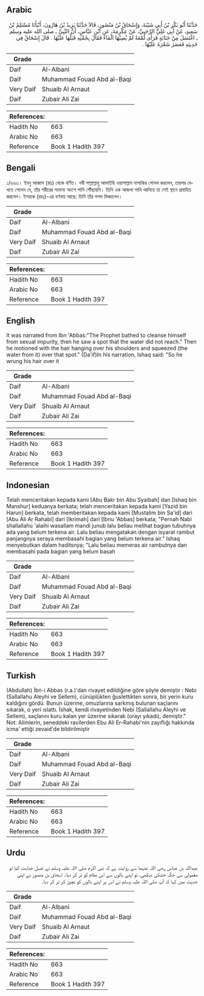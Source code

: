 ## Arabic


<div dir="rtl" lang="ar" style={{fontSize:'larger',backgroundColor:'#f8f9fa',padding:20}}>
حَدَّثَنَا أَبُو بَكْرِ بْنُ أَبِي شَيْبَةَ، وَإِسْحَاقُ بْنُ مَنْصُورٍ، قَالاَ حَدَّثَنَا يَزِيدُ بْنُ هَارُونَ، أَنْبَأَنَا مُسْتَلِمُ بْنُ سَعِيدٍ، عَنْ أَبِي عَلِيٍّ الرَّحَبِيِّ، عَنْ عِكْرِمَةَ، عَنِ ابْنِ عَبَّاسٍ، أَنَّ النَّبِيَّ ـ صلى الله عليه وسلم ـ اغْتَسَلَ مِنْ جَنَابَةٍ فَرَأَى لُمْعَةً لَمْ يُصِبْهَا الْمَاءُ فَقَالَ بِجُمَّتِهِ فَبَلَّهَا عَلَيْهَا ‏.‏ قَالَ إِسْحَاقُ فِي حَدِيثِهِ فَعَصَرَ شَعْرَهُ عَلَيْهَا ‏.‏
</div>
<div style={{backgroundColor:'#f8f9fa',padding:20, marginBottom: 10}}><table> <thead> <tr> <th>Grade</th> <th></th> </tr> </thead> <tbody> <tr><td>Daif</td><td>Al-Albani</td></tr><tr><td>Daif</td><td>Muhammad Fouad Abd al-Baqi</td></tr><tr><td>Very Daif</td><td>Shuaib Al Arnaut</td></tr><tr><td>Daif</td><td>Zubair Ali Zai</td></tr></tbody></table><table> <thead> <tr> <th>References:</th> <th></th> </tr> </thead> <tbody><tr><td>Hadith No</td><td>663</td></tr><tr><td>Arabic No</td><td>663</td></tr><tr><td>Reference</td><td>Book 1 Hadith 397</td></tr></tbody></table></div>

## Bengali


<div dir="ltr" lang="bn" style={{fontSize:'larger',backgroundColor:'#f8f9fa',padding:20}}>
১/৬৬৩। ইবনু আব্বাস (রাঃ) থেকে বর্ণিত। নবী সাল্লাল্লাহু আলাইহি ওয়াসাল্লাম নাপাকির গোসল করলেন, তারপর দেখতে পেলেন যে, তাঁর শরীরের সামান্য অংশে পানি পৌঁছায়নি। তিনি এক আজলা পানি আনিয়ে তা সেই স্থানে প্রবাহিত করলেন। ইসহাক (রহঃ)-এর বর্ণনায় আছে: তিনি তাঁর পশম ভিজালেন।
</div>
<div style={{backgroundColor:'#f8f9fa',padding:20, marginBottom: 10}}><table> <thead> <tr> <th>Grade</th> <th></th> </tr> </thead> <tbody> <tr><td>Daif</td><td>Al-Albani</td></tr><tr><td>Daif</td><td>Muhammad Fouad Abd al-Baqi</td></tr><tr><td>Very Daif</td><td>Shuaib Al Arnaut</td></tr><tr><td>Daif</td><td>Zubair Ali Zai</td></tr></tbody></table><table> <thead> <tr> <th>References:</th> <th></th> </tr> </thead> <tbody><tr><td>Hadith No</td><td>663</td></tr><tr><td>Arabic No</td><td>663</td></tr><tr><td>Reference</td><td>Book 1 Hadith 397</td></tr></tbody></table></div>

## English


<div dir="ltr" lang="en" style={{fontSize:'larger',backgroundColor:'#f8f9fa',padding:20}}>
It was narrated from Ibn 'Abbas:"The Prophet bathed to cleanse himself from sexual impurity, then he saw a spot that the water did not reach." Then he motioned with the hair hanging over his shoulders and squeezed (the water from it) over that spot." (Da'if)In his narration, Ishaq said: "So he wrung his hair over it
</div>
<div style={{backgroundColor:'#f8f9fa',padding:20, marginBottom: 10}}><table> <thead> <tr> <th>Grade</th> <th></th> </tr> </thead> <tbody> <tr><td>Daif</td><td>Al-Albani</td></tr><tr><td>Daif</td><td>Muhammad Fouad Abd al-Baqi</td></tr><tr><td>Very Daif</td><td>Shuaib Al Arnaut</td></tr><tr><td>Daif</td><td>Zubair Ali Zai</td></tr></tbody></table><table> <thead> <tr> <th>References:</th> <th></th> </tr> </thead> <tbody><tr><td>Hadith No</td><td>663</td></tr><tr><td>Arabic No</td><td>663</td></tr><tr><td>Reference</td><td>Book 1 Hadith 397</td></tr></tbody></table></div>

## Indonesian


<div dir="ltr" lang="id" style={{fontSize:'larger',backgroundColor:'#f8f9fa',padding:20}}>
Telah menceritakan kepada kami [Abu Bakr bin Abu Syaibah] dan [Ishaq bin Manshur] keduanya berkata; telah menceritakan kepada kami [Yazid bin Harun] berkata, telah memberitakan kepada kami [Mustalim bin Sa'id] dari [Abu Ali Ar Rahabi] dari [Ikrimah] dari [Ibnu 'Abbas] berkata; "Pernah Nabi shallallahu 'alaihi wasallam mandi junub lalu beliau melihat bagian tubuhnya ada yang belum terkena air. Lalu beliau mengatakan dengan isyarat rambut panjangnya seraya membasahi bagian yang belum terkena air." Ishaq menyebutkan dalam haditsnya; "Lalu beliau memeras air rambutnya dan membasahi pada bagian yang belum basah
</div>
<div style={{backgroundColor:'#f8f9fa',padding:20, marginBottom: 10}}><table> <thead> <tr> <th>Grade</th> <th></th> </tr> </thead> <tbody> <tr><td>Daif</td><td>Al-Albani</td></tr><tr><td>Daif</td><td>Muhammad Fouad Abd al-Baqi</td></tr><tr><td>Very Daif</td><td>Shuaib Al Arnaut</td></tr><tr><td>Daif</td><td>Zubair Ali Zai</td></tr></tbody></table><table> <thead> <tr> <th>References:</th> <th></th> </tr> </thead> <tbody><tr><td>Hadith No</td><td>663</td></tr><tr><td>Arabic No</td><td>663</td></tr><tr><td>Reference</td><td>Book 1 Hadith 397</td></tr></tbody></table></div>

## Turkish


<div dir="ltr" lang="tr" style={{fontSize:'larger',backgroundColor:'#f8f9fa',padding:20}}>
(Abdullah) İbn-i Abbas (r.a.)'dan rivayet edildiğine göre şöyle demiştir : Nebi (Sallallahu Aleyhi ve Sellem), cünüplükten ğuslettikten sonra, bir yerin kuru kaldığını gördü. Bunun üzerine, omuzlarına sarkmış bulunan saçlarını sıkarak, o yeri ıslattı. İshak, kendi rivayetinden Nebi (Sallallahu Aleyhi ve Sellem), saçlarını kuru kalan yer üzerine sıkarak (orayı yıkadı), demiştir." Not: Alimlerin, seneddeki ravilerden Ebu Ali Er-Rahabi'nin zayıflığı hakkında icma' ettiği zevaid'de bildirilmiştir
</div>
<div style={{backgroundColor:'#f8f9fa',padding:20, marginBottom: 10}}><table> <thead> <tr> <th>Grade</th> <th></th> </tr> </thead> <tbody> <tr><td>Daif</td><td>Al-Albani</td></tr><tr><td>Daif</td><td>Muhammad Fouad Abd al-Baqi</td></tr><tr><td>Very Daif</td><td>Shuaib Al Arnaut</td></tr><tr><td>Daif</td><td>Zubair Ali Zai</td></tr></tbody></table><table> <thead> <tr> <th>References:</th> <th></th> </tr> </thead> <tbody><tr><td>Hadith No</td><td>663</td></tr><tr><td>Arabic No</td><td>663</td></tr><tr><td>Reference</td><td>Book 1 Hadith 397</td></tr></tbody></table></div>

## Urdu


<div dir="rtl" lang="ur" style={{fontSize:'larger',backgroundColor:'#f8f9fa',padding:20}}>
عبداللہ بن عباس رضی اللہ عنہما سے روایت ہے کہ نبی اکرم صلی اللہ علیہ وسلم نے غسل جنابت کیا تو معمولی سی جگہ خشکی دیکھی، تو اپنے بالوں سے اس مقام کو تر کر دیا۔ اسحاق بن منصور نے اپنی حدیث میں کہا کہ آپ صلی اللہ علیہ وسلم نے اس پر اپنے بالوں کو نچوڑ کر تر کر دیا۔
</div>
<div style={{backgroundColor:'#f8f9fa',padding:20, marginBottom: 10}}><table> <thead> <tr> <th>Grade</th> <th></th> </tr> </thead> <tbody> <tr><td>Daif</td><td>Al-Albani</td></tr><tr><td>Daif</td><td>Muhammad Fouad Abd al-Baqi</td></tr><tr><td>Very Daif</td><td>Shuaib Al Arnaut</td></tr><tr><td>Daif</td><td>Zubair Ali Zai</td></tr></tbody></table><table> <thead> <tr> <th>References:</th> <th></th> </tr> </thead> <tbody><tr><td>Hadith No</td><td>663</td></tr><tr><td>Arabic No</td><td>663</td></tr><tr><td>Reference</td><td>Book 1 Hadith 397</td></tr></tbody></table></div>